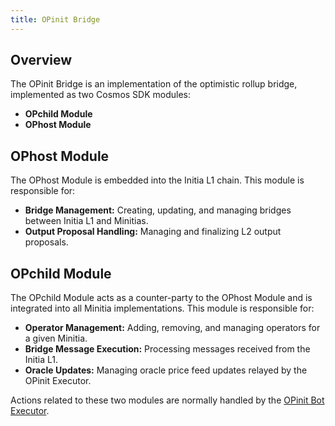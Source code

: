 ```yaml
---
title: OPinit Bridge
---
```


## Overview

The OPinit Bridge is an implementation of the optimistic rollup bridge, implemented as two Cosmos SDK modules:

-  **OPchild Module**
-  **OPhost Module**

## OPhost Module

The OPhost Module is embedded into the Initia L1 chain. This module is responsible for:

-  **Bridge Management:** Creating, updating, and managing bridges between Initia L1 and Minitias.
-  **Output Proposal Handling:** Managing and finalizing L2 output proposals.

## OPchild Module

The OPchild Module acts as a counter-party to the OPhost Module and is integrated into all Minitia implementations. This module is responsible for:

-  **Operator Management:** Adding, removing, and managing operators for a given Minitia.
-  **Bridge Message Execution:** Processing messages received from the Initia L1.
-  **Oracle Updates:** Managing oracle price feed updates relayed by the OPinit Executor.

Actions related to these two modules are normally handled by the [OPinit Bot Executor](/initia-and-minitias/technical-architecture/opinit-framework/components/executor).